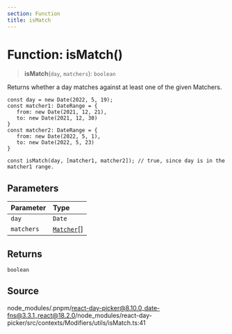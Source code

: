 ```yaml
---
section: Function
title: isMatch
---
```


# Function: isMatch()

> **isMatch**(`day`, `matchers`): `boolean`

Returns whether a day matches against at least one of the given Matchers.

```
const day = new Date(2022, 5, 19);
const matcher1: DateRange = {
   from: new Date(2021, 12, 21),
   to: new Date(2021, 12, 30)
}
const matcher2: DateRange = {
   from: new Date(2022, 5, 1),
   to: new Date(2022, 5, 23)
}

const isMatch(day, [matcher1, matcher2]); // true, since day is in the matcher1 range.
```

## Parameters

| Parameter | Type |
| :------ | :------ |
| `day` | `Date` |
| `matchers` | [`Matcher`](/docs/api/main/type-aliases/Matcher.mdx)[] |

## Returns

`boolean`

## Source

node\_modules/.pnpm/react-day-picker@8.10.0\_date-fns@3.3.1\_react@18.2.0/node\_modules/react-day-picker/src/contexts/Modifiers/utils/isMatch.ts:41
